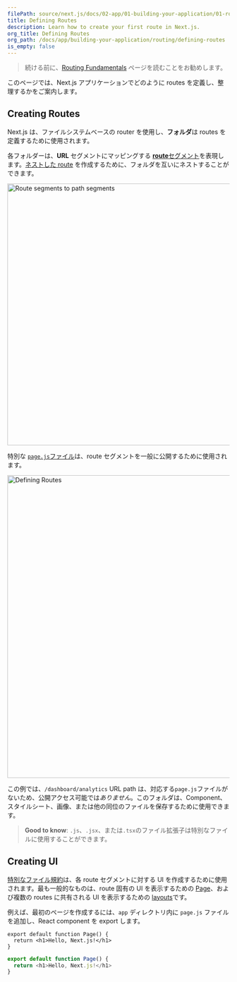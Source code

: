 ```yaml
---
filePath: source/next.js/docs/02-app/01-building-your-application/01-routing/01-defining-routes.mdx
title: Defining Routes
description: Learn how to create your first route in Next.js.
org_title: Defining Routes
org_path: /docs/app/building-your-application/routing/defining-routes
is_empty: false
---
```


> 続ける前に、[Routing Fundamentals](/ja/javascript/next.js/v14/02-app/01-building-your-application/01-routing) ページを読むことをお勧めします。

このページでは、Next.js アプリケーションでどのように routes を定義し、整理するかをご案内します。

## Creating Routes

Next.js は、ファイルシステムベースの router を使用し、**フォルダ**は routes を定義するために使用されます。

各フォルダーは、**URL** セグメントにマッピングする [**route**セグメント](/ja/javascript/next.js/v14/02-app/01-building-your-application/01-routing#route-segments)を表現します。[ネストした route](/docs/app/building-your-application/routing#nested-routes) を作成するために、フォルダを互いにネストすることができます。

<Image
  alt="Route segments to path segments"
  srcLight="/docs/light/route-segments-to-path-segments.png"
  srcDark="/docs/dark/route-segments-to-path-segments.png"
  width="1600"
  height="594"
/>

特別な [`page.js`ファイル](/ja/javascript/next.js/v14/02-app/01-building-your-application/01-routing/02-pages-and-layouts#pages)は、route セグメントを一般に公開するために使用されます。

<Image
  alt="Defining Routes"
  srcLight="/docs/light/defining-routes.png"
  srcDark="/docs/dark/defining-routes.png"
  width="1600"
  height="687"
/>

この例では、`/dashboard/analytics` URL path は、対応する`page.js`ファイルがないため、公開アクセス可能では*ありません*。このフォルダは、Component、スタイルシート、画像、または他の同位のファイルを保存するために使用できます。

> **Good to know**: `.js`、`.jsx`、または`.tsx`のファイル拡張子は特別なファイルに使用することができます。

## Creating UI

[特別なファイル規約](/ja/javascript/next.js/v14/02-app/01-building-your-application/01-routing#file-conventions)は、各 route セグメントに対する UI を作成するために使用されます。最も一般的なものは、route 固有の UI を表示するための [Page](/ja/javascript/next.js/v14/02-app/01-building-your-application/01-routing/02-pages-and-layouts#pages)、および複数の routes に共有される UI を表示するための [layouts](/docs/app/building-your-application/routing/pages-and-layouts#layouts)です。

例えば、最初のページを作成するには、`app` ディレクトリ内に `page.js` ファイルを追加し、React component を export します。

```tsx:app/page.tsx
export default function Page() {
  return <h1>Hello, Next.js!</h1>
}
```

```jsx:app/page.js
export default function Page() {
  return <h1>Hello, Next.js!</h1>
}
```
